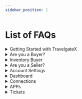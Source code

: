 ```yaml
---
sidebar_position: 1
---
```


# List of FAQs

<details>
    <summary>Getting Started with TravelgateX</summary>

1. [How can I become a Partner at TravelgateX?](/kb/getting-started-with-travelgate/about-us#how-can-i-become-a-partner-at-travelgatex)
1. [Does TravelgateX need to whitelist my IPs?](/kb/getting-started-with-travelgate/About-our-Connectivity/how-do-tgx-ips-work-with-sellers#does-travelgatex-need-to-whitelist-my-ips)
1. [What are Pull integrations?](/kb/getting-started-with-travelgate/About-our-Connectivity/what-is-the-difference-between-pull-and-push-sellers#what-are-pull-integrations)
1. [What are Push integrations?](/kb/getting-started-with-travelgate/About-our-Connectivity/what-is-the-difference-between-pull-and-push-sellers#push-integration%EF%B8%8F)
1. [What is Hotel-X?](/kb/getting-started-with-travelgate/About-our-Connectivity/what-exactly-is-hotel-x-and-why-should-i-develop-it#whether-you-want-to-aggregate-or-not-hotel-x-has-got-you-covered-its-your-business-its-your-call)
1. [What is TravelgateX Status Page?](/kb/getting-started-with-travelgate/about-our-support/system-degradation-notifications#what-is-travelgatex-status-page%EF%B8%8F)
1. [How can I activate VCC payments with my Sellers?](/kb/our-products/are-you-a-buyer/getting-started-as-a-new-buyer/how-to-activate-vcc-payments#how-can-i-activate-vcc-payments-with-my-sellers)

</details>

<details>
    <summary>Are you a Buyer?</summary>

1. [What resources are available for Hotel-X?](/kb/our-products/are-you-a-buyer/getting-started-with-hotel-x-buyers-api/resources-and-best-practices#main-resources)
1. [What headers should I add to my Hotel-X requests?](/kb/our-products/are-you-a-buyer/getting-started-with-hotel-x-buyers-api/what-headers-should-i-add-to-my-hotel-x-requests#what-are-the-different-types-of-headers-that-can-be-included-in-a-hotel-x-request)
1. [What languages does Hotel-X API support?](/kb/our-products/are-you-a-buyer/getting-started-with-hotel-x-buyers-api/what-languages-does-hotel-x-api-support#language-flexibility-in-hotel-x-api)
1. [What is an Apikey?](/kb/our-products/are-you-a-buyer/getting-started-with-hotel-x-buyers-api/hotel-x-credentials#apikey%EF%B8%8F)
1. [What is an Access?](/kb/our-products/are-you-a-buyer/getting-started-with-hotel-x-buyers-api/hotel-x-credentials#access%EF%B8%8F)
1. [What is a Client?](/kb/our-products/are-you-a-buyer/getting-started-with-hotel-x-buyers-api/hotel-x-credentials#client%EF%B8%8F)
1. [What is a Context?](/kb/our-products/are-you-a-buyer/getting-started-with-hotel-x-buyers-api/hotel-x-credentials#context%EF%B8%8F)
1. [What's the difference between access and context?](/kb/our-products/are-you-a-buyer/getting-started-with-hotel-x-buyers-api/hotel-x-credentials#context%EF%B8%8F)
1. [Is it mandatory to specify a timeout in my request?](/kb/our-products/are-you-a-buyer/getting-started-with-hotel-x-buyers-api/timeout-settings#is-it-mandatory-to-specify-a-timeout-in-my-request)
1. [Which timeout should I establish in each step?](/kb/our-products/are-you-a-buyer/getting-started-with-hotel-x-buyers-api/timeout-settings#which-timeout-should-i-establish-in-each-step)
1. [What happens if I set a higher timeout than the ones allowed at TravelgateX API?](/kb/our-products/are-you-a-buyer/getting-started-with-hotel-x-buyers-api/timeout-settings#what-happens-if-i-set-a-higher-timeout-than-the-ones-allowed-at-travelgatex-api)
1. [My Legacy API request contains two timeout tags, what distinguishes one from the other?](/kb/our-products/are-you-a-buyer/getting-started-with-hotel-x-buyers-api/timeout-settings#my-legacy-api-request-contains-two-timeout-tags-what-distinguishes-one-from-the-other)
1. [What is the id (optionRefId) of an option?](/kb/our-products/are-you-a-buyer/getting-started-with-hotel-x-buyers-api/understanding-the-id-optionRefId-of-an-option#what-is-the-id-optionrefid-of-an-option)
1. [What is the lifetime of an OptionRefId?](/kb/our-products/are-you-a-buyer/getting-started-with-hotel-x-buyers-api/understanding-the-id-optionRefId-of-an-option#what-is-the-lifetime-of-an-optionrefid)
1. [If I encounter an error in the Hotel-X QuoteRS, can I continue using the same Search "id" from Search?](/kb/our-products/are-you-a-buyer/getting-started-with-hotel-x-buyers-api/understanding-the-id-optionRefId-of-an-option#if-i-encounter-an-error-in-the-hotel-x-quoters-can-i-continue-using-the-same-search-id-from-search%EF%B8%8F)
1. [Is it possible to use the OptionRefId to implement any logic in my API?](/kb/our-products/are-you-a-buyer/getting-started-with-hotel-x-buyers-api/understanding-the-id-optionRefId-of-an-option#is-it-possible-to-use-the-optionrefid-to-implement-any-logic-in-my-api%EF%B8%8F)
1. [Can I apply any filters to my Search request?](/kb/our-products/are-you-a-buyer/our-methods/booking-flow/search/what-is-search-query#can-i-apply-any-filters-to-my-search-request)
1. [Can I search by destination?](/kb/our-products/are-you-a-buyer/our-methods/booking-flow/search/what-is-search-query#can-i-search-by-destination)
1. [Are there any limitations on the number of searches/minute?](/kb/our-products/are-you-a-buyer/our-methods/booking-flow/search/what-is-search-query#are-there-any-limitations-on-the-number-of-searchesminute)
1. [Does nationality or market affect the price returned?](/kb/our-products/are-you-a-buyer/our-methods/booking-flow/search/what-is-search-query#does-nationality-or-market-affect-the-price-returned)
1. [Can we define our own context for 2 or more Suppliers?](/kb/our-products/are-you-a-buyer/our-methods/booking-flow/search/what-is-search-query#can-we-define-our-own-context-for-2-or-more-suppliers)
1. [How can we differentiate a child from an infant? What is the age range of each of them?](/kb/our-products/are-you-a-buyer/our-methods/booking-flow/search/what-is-search-query#how-can-we-differentiate-a-child-from-an-infant-what-is-the-age-range-of-each-of-them)
1. [Can I receive a specific rate in Search response?](/kb/our-products/are-you-a-buyer/our-methods/booking-flow/search/what-is-search-query#can-i-receive-a-specific-rate-in-search-response)
1. [Can I receive daily prices in Search response?](/kb/our-products/are-you-a-buyer/our-methods/booking-flow/search/what-is-search-query#can-i-receive-daily-prices-in-search-response)
1. [Can I filter the Hotel-X Search results by payment type?](/kb/our-products/are-you-a-buyer/our-methods/booking-flow/search/what-is-search-query#can-i-filter-the-hotel-x-search-results-by-payment-type)
1. [What is the lifespan of the Search id?](/kb/our-products/are-you-a-buyer/our-methods/booking-flow/search/what-is-search-query#what-is-the-lifespan-of-the-search-id)
1. [How does Hotel-X Single Mode work?](/kb/our-products/are-you-a-buyer/our-methods/booking-flow/search/hotel-x-single-mode-and-multimode-search#single-mode-search)
1. [How does Hotel-X Multimode work?](/kb/our-products/are-you-a-buyer/our-methods/booking-flow/search/hotel-x-single-mode-and-multimode-search#multimode-search)
1. [How can I optimize a high percentage of no availability?](/kb/our-products/are-you-a-buyer/our-methods/booking-flow/search/how-tos/how-to-optimize-no-availability#are-you-experiencing-a-high-percentage-of-no-availability-in-a-particular-connection)
1. [How can I filter my Search requests?](/kb/our-products/are-you-a-buyer/our-methods/booking-flow/search/how-tos/how-to-filter-hotel-x-search-requests#how-can-i-filter-my-search-requests)
1. [How can I set up Business Rules in my requests?](/kb/our-products/are-you-a-buyer/our-methods/booking-flow/search/how-tos/how-to-limit-and-filter-options-through-business-rules#how-can-i-set-up-business-rules-in-my-requests%EF%B8%8F)
1. [What is the occupancyrefID in SearchRS?](/kb/our-products/are-you-a-buyer/our-methods/booking-flow/search/faq/hotel-x-search-everything-you-need-to-know-about-rooms#what-is-the-occupancyrefid-in-searchrs)
1. [Can I split the rooms returned within an Option and book them separately?](/kb/our-products/are-you-a-buyer/our-methods/booking-flow/search/faq/hotel-x-search-everything-you-need-to-know-about-rooms#can-i-split-the-rooms-returned-within-an-option-and-book-them-separately%EF%B8%8F)
1. [What is the max. number of rooms and paxes/room allowed per reservation?](/kb/our-products/are-you-a-buyer/our-methods/booking-flow/search/faq/hotel-x-search-everything-you-need-to-know-about-rooms#what-is-the-max-number-of-rooms-and-paxesroom-allowed-per-reservation)
1. [What does the "units" field indicate in the "rooms" node of the SearchRS response?](/kb/our-products/are-you-a-buyer/our-methods/booking-flow/search/faq/hotel-x-search-everything-you-need-to-know-about-rooms#what-does-the-units-field-indicate-in-the-rooms-node-of-the-searchrs-response)
1. [Do options get blocked in Hotel-X Quote Query?](/kb/our-products/are-you-a-buyer/our-methods/booking-flow/quote/hotel-x-development-quote-query#do-options-get-blocked-in-hotel-x-quote-query%EF%B8%8F)
1. [Are there any limitations on the number of Hotel-X Quote requests allowed per minute?](/kb/our-products/are-you-a-buyer/our-methods/booking-flow/quote/hotel-x-development-quote-query#are-there-any-limitations-on-the-number-of-hotel-x-quote-requests-allowed-per-minute)
1. [Do I have to perform a Quote Query in order to Book an option?](/kb/our-products/are-you-a-buyer/our-methods/booking-flow/quote/hotel-x-development-quote-query#do-i-have-to-perform-a-quote-query-in-order-to-book-an-option)
1. [Is there any possibility to obtain RoomCodes in Quote?](/kb/our-products/are-you-a-buyer/our-methods/booking-flow/quote/hotel-x-development-quote-query#is-there-any-possibility-to-obtain-roomcodes-in-quote)
1. [What should I do if I receive a status RQ in Quote response?](/kb/our-products/are-you-a-buyer/our-methods/booking-flow/quote/status-on-request-rq-status-in-quote-rs#what-should-i-do-if-i-receive-a-status-rq-in-quote-response)
1. [What is the DeltaPrice?](/kb/our-products/are-you-a-buyer/our-methods/booking-flow/book/hotel-x-development-book-mutation#what-is-the-deltaprice-why-should-i-use-it)
1. [Will the currency in Book be the same as the currency in Quote?](/kb/our-products/are-you-a-buyer/our-methods/booking-flow/book/hotel-x-development-book-mutation#will-the-currency-in-book-be-the-same-as-the-currency-in-quote)
1. [Do I have to provide real names and ages for all the passengers?](/kb/our-products/are-you-a-buyer/our-methods/booking-flow/book/hotel-x-development-book-mutation#do-i-have-to-provide-real-names-and-ages-for-all-the-passengers)
1. [How can I add remarks to a Book request?](/kb/our-products/are-you-a-buyer/our-methods/booking-flow/book/hotel-x-development-book-mutation#how-can-i-add-remarks-to-a-book-request)
1. [What payment details should I add to my Book request?](/kb/our-products/are-you-a-buyer/our-methods/booking-flow/book/hotel-x-development-book-mutation#what-payment-details-should-i-add-to-my-book-request%EF%B8%8F)
1. [What is a BookingID?](/kb/our-products/are-you-a-buyer/our-methods/booking-flow/book/hotel-x-development-book-mutation#what-information-can-i-expect-in-book-response%EF%B8%8F)
1. [What does the status in a reservation response indicate?](/kb/our-products/are-you-a-buyer/our-methods/booking-flow/book/what-status-can-be-returned-in-hotel-x-book-response#what-does-the-status-in-a-reservation-response-indicate)
1. [What should I do if I receive both an OK status and an error in the same Book response?](/kb/our-products/are-you-a-buyer/our-methods/booking-flow/book/what-status-can-be-returned-in-hotel-x-book-response#what-should-i-do-if-i-receive-both-an-ok-status-and-an-error-in-the-same-book-response%EF%B8%8F)
1. [How can I obtain the Hotel Confirmation Number (HCN)?](/kb/our-products/are-you-a-buyer/our-methods/booking-flow/book/where-can-i-get-the-hotel-confirmation-number-hcn#what-information-does-the-hcn-return)
1. [How are cancellation costs calculated and displayed?](/kb/our-products/are-you-a-buyer/our-methods/booking-management/cancel/what-is-cancel-mutation#how-are-cancellation-costs-calculated-and-displayed)
1. [Is it possible to retrieve the cancellation costs without canceling the option?](/kb/our-products/are-you-a-buyer/our-methods/booking-management/cancel/what-is-cancel-mutation#is-it-possible-to-retrieve-the-cancellation-costs-without-canceling-the-option)
1. [In a reservation for 2 rooms, if two rooms have the same cancellation policy, should the cancellation penalties be summed up in the node for the option?](/kb/our-products/are-you-a-buyer/our-methods/booking-flow/quote/hotel-x-development-quote-query#in-a-multi-room-reservation-if-two-rooms-have-the-same-cancellation-policy-should-the-cancellation-penalties-be-summed-up-in-the-node-for-the-option)
1. [What does the status in a cancel response indicate?](/kb/our-products/are-you-a-buyer/our-methods/booking-management/cancel/cancel-status#what-are-the-different-values-that-can-be-assigned-to-the-cancel-status)
1. [What should I do if I receive an error in Cancel response?](/kb/our-products/are-you-a-buyer/our-methods/booking-management/cancel/cancel-status#what-should-i-do-if-i-receive-an-error-in-cancel-response%EF%B8%8F)
1. [How can I retrieve the details of a booking?](/kb/our-products/are-you-a-buyer/our-methods/booking-management/booking/booking-details#what-steps-should-i-follow-to-retrieve-the-details-of-a-booking)
1. [How can I retrieve a list of all bookings made within a specific time frame?](/kb/our-products/are-you-a-buyer/our-methods/booking-management/booking/booking-list#how-can-i-retrieve-a-list-of-all-bookings-made-within-a-specific-time-frame)
1. [Can I search hotels by destination?](/kb/our-products/are-you-a-buyer/our-methods/static-content/hotel-x-hotels-query#can-i-search-hotels-by-destination)
1. [How can I know the total amount of properties returned in Hotels Query?](/kb/our-products/are-you-a-buyer/our-methods/static-content/hotel-x-hotels-query#how-can-i-know-the-total-amount-of-properties-returned-in-hotels-query)
1. [What is the difference between "hotelCode" and "hotelCodeSupplier"?](/kb/our-products/are-you-a-buyer/our-methods/static-content/hotel-x-hotels-query#what-is-the-difference-between-hotelcode-and-hotelcodesupplier%EF%B8%8F)
1. [What hotel codes should I map as Buyer?](/kb/our-products/are-you-a-buyer/our-methods/static-content/hotel-x-hotels-query#what-hotel-codes-should-i-map-as-buyer)
1. [Will I receive availability results for all the properties within a Seller's portfolio?](/kb/our-products/are-you-a-buyer/our-methods/static-content/hotel-x-hotels-query#will-i-receive-availability-results-for-all-the-properties-within-a-sellers-portfolio%EF%B8%8F)
1. [How should I utilize the zone and city nodes in my Destinations Query response?](/kb/our-products/are-you-a-buyer/our-methods/static-content/hotel-x-destinations-query#how-should-i-utilize-the-zone-and-city-nodes-in-my-destinations-query-response)
1. [What destination codes should I map as a Buyer?](/kb/our-products/are-you-a-buyer/our-methods/static-content/hotel-x-destinations-query#what-destination-codes-should-i-map-as-a-buyer)
1. [Will I receive availability results for all the destinations returned in the Seller's destination list?](/kb/our-products/are-you-a-buyer/our-methods/static-content/hotel-x-destinations-query#will-i-receive-availability-results-for-all-the-destinations-returned-in-the-sellers-destination-list%EF%B8%8F)
1. [Is it my responsibility to map Hotel-X Rooms? Or does TravelgateX provide mapping support?](/kb/our-products/are-you-a-buyer/our-methods/static-content/hotel-x-rooms-query#is-it-my-responsibility-to-map-hotel-x-rooms-or-does-travelgatex-provide-mapping-support%EF%B8%8F)
1. [What is a token (ContinuationToken)?](/kb/our-products/are-you-a-buyer/our-methods/static-content/faqs/token-based-pagination-hotel-room-destinations#what-is-a-token-continuationtoken)
1. [What is the expiration time for the ContinuationToken?](/kb/our-products/are-you-a-buyer/our-methods/static-content/faqs/token-based-pagination-hotel-room-destinations#what-is-the-expiration-time-for-the-continuationtoken%EF%B8%8F)
1. [Can I obtain the list of amenities available at TravelgateX?](/kb/our-products/are-you-a-buyer/our-methods/static-content/faqs/can-i-obtain-the-list-of-amenities-available-at-travelgatex)
1. [How can I access the list of TravelgateX errors?](/kb/our-products/are-you-a-buyer/our-methods/lists-of-errors-and-warnings/overview)
1. [How can I access my B2B Virtual Agency?](/kb/our-products/are-you-a-buyer/what-is-travelgatex-b2b-virtual-agency)

</details>


<details>
    <summary>Inventory Buyer</summary>

1. [How can I configure the set up of my product?](/kb/our-products/are-you-a-buyer/inventory/how-tos/how-to-set-up-and-load-product-inventory)
1. [How can I modify users and assign permissions in the Inventory Extranet?](/kb/our-products/are-you-a-buyer/inventory/how-tos/how-to-modify-users-and-assign-permissions-in-inventory)
1. [How can I add a new hotel?](/kb/our-products/are-you-a-buyer/inventory/how-tos/how-to-add-a-new-hotel)
1. [I have not received a booking notification in my email, what can I do?](/kb/our-products/are-you-a-buyer/inventory/how-tos/how-to-set-up-and-load-product-inventory#i-have-not-received-a-booking-notification-in-my-email-what-can-i-do)
1. [How can I add or edit a room?](/kb/our-products/are-you-a-buyer/inventory/how-tos/how-to-add-or-edit-room)
1. [How can I load free of charge rates for children an babies?](/kb/our-products/are-you-a-buyer/inventory/how-tos/how-to-load-free-of-charge-rates)
1. [How can I delete conditions and prices loaded in Inventory?](/kb/our-products/are-you-a-buyer/inventory/how-tos/how-to-delete-conditions-and-prices)
1. [How can I calculate prices according to the Standard Occupancy?](/kb/our-products/are-you-a-buyer/inventory/faqs/understanding-standard-occupancy-and-price-calculation)
1. [How can I activate Channel-X?](/kb/our-products/are-you-a-buyer/channel-x/what-is-channel-x#how-can-i-activate-channel-x)
1. [Is there any Remarks field for the rate/room in the Inventory API?](/kb/our-products/are-you-a-buyer/inventory/how-tos/how-to-set-up-and-load-product-inventory#is-there-any-remarks-field-for-the-rateroom-in-the-inventory-api)


</details>

<details>
    <summary>Are you a Seller?</summary>

1. [How can I apply for Hotel Push Sellers Generic API Certification?](/kb/our-products/are-you-a-seller/hotel-push-sellers-api/hotel-push-sellers-api-certification)
1. [How can I aggregate my direct contracts with hotel and third-party Suppliers?](/kb/our-products/are-you-a-seller/distribution/tgx-distribution-solution#how-can-i-aggregate-my-direct-contracts-with-hotel-and-third-party-suppliers)
1. [How can I apply complex business rules to my Buyers?](/kb/our-products/are-you-a-seller/distribution/tgx-distribution-solution#how-can-i-apply-complex-business-rules-to-my-buyers)
1. [How can I aggregate my direct contracts with hotel and third-party Suppliers?](/kb/our-products/are-you-a-seller/distribution/tgx-distribution-solution#how-can-i-aggregate-my-direct-contracts-with-hotel-and-third-party-suppliers)
1. [How can I create my own Bedbank by reselling third-party products without API integration?](/kb/our-products/are-you-a-seller/distribution/tgx-distribution-solution#how-can-i-create-my-own-bedbank-by-reselling-third-party-products-without-api-integration)
1. [As a Seller using the Distribution solution, is there any way to control the currency that we return to our Buyers?](/kb/our-products/are-you-a-seller/distribution/tgx-distribution-solution#as-a-seller-using-the-distribution-solution-is-there-any-way-to-control-the-currency-that-we-return-to-our-buyers)

</details>

<details>
    <summary>Account Settings</summary>

1. [How can I set up my Company Profile?](/kb/account-settings/company-profile/how-to-edit-and-customize-profile#how-can-i-set-up-my-company-profile%EF%B8%8F)
1. [How can I add more users to my Organization?](/kb/account-settings/users-management/how-to-add-manage-users-to-organization#how-can-i-add-more-users-to-my-organization%EF%B8%8F)
1. [How can I modify the roles assigned to users within an Organization?](/kb/account-settings/users-management/how-to-add-manage-users-to-organization#how-can-i-modify-the-roles-assigned-to-users-within-an-organization)
1. [How can I manage my agreements?](/kb/account-settings/billing/billing-how-to-check-agreements-usage-invoices#how-can-i-manage-my-agreements-)
1. [How can I request a payment type change for one of my Partners?](/kb/account-settings/billing/billing-how-to-check-agreements-usage-invoices#how-can-i-request-a-payment-type-change-for-one-of-my-partners)

</details>

<details>
    <summary>Dashboard</summary>

1. [How can I access my Dashboard?](/kb/dashboard/what-is-travelgatex-dashboard#how-can-i-access-my-dashboard)
1. [What kind of reports can I find in my Dashboard?](/kb/dashboard/what-is-travelgatex-dashboard#what-kind-of-reports-can-i-find-in-my-dashboard)
    
</details>

<details>
    <summary>Connections</summary>

1. [How can I check My Connections?](/kb/connections/my-connections/#how-can-i-check-my-connections)
1. [How can I edit an access?](/kb/connections/my-connections/how-can-i-edit-an-access)
1. [How can I copy an access?](/kb/connections/my-connections/how-to-copy-an-access)
1. [How can I delete an access?](/kb/connections/my-connections/how-to-delete-an-access)
1. [How can I request an activation?](/kb/connections/my-connections/guick-guide-to-auto-activations)
1. [My access is flagged as "Not Working", what does it mean?](/kb/connections/my-connections/guick-guide-to-auto-activations#frequently-asked-questions)
1. [As a Seller, I have been contacted regarding an activation, what should I do?](/kb/connections/my-connections/guick-guide-to-auto-activations#frequently-asked-questions)
1. [I can't find a Partner in the dropdown menu of the New Connection form, what can I do?](/kb/connections/my-connections/guick-guide-to-auto-activations#frequently-asked-questions)
1. [My access is "Not Working" and I cannot edit it, what can I do?](/kb/connections/my-connections/guick-guide-to-auto-activations#frequently-asked-questions)
1. [How can I check my Connections Content](/kb/connections/connections-content/how-to-check-my-connections-content#what-can-i-do-in-order-to-check-my-connections-content)
1. [How can I download the Seller's portfolio in CSV format?](/kb/connections/connections-content/how-to-check-my-connections-content#how-can-i-download-the-sellers-portfolio-in-csv-format)
1. [Why am I not receiving the expected content from a Seller and what can I do?](/kb/connections/connections-content/i-am-not-receiving-the-static-content-expected#why-am-i-not-receiving-the-expected-content-from-a-seller)
1. [What can I do if I receive an error while downloading my content?](/kb/connections/connections-content/i-am-not-receiving-the-static-content-expected#what-can-i-do-if-i-receive-an-error-while-downloading-my-content)
1. [How can I force a portfolio update?](/kb/connections/connections-content/how-to-check-my-connections-content#how-can-i-use-the-force-update-now-functionality)
1. [Is the Seller static content stored in TravelgateX database?](/kb/connections/connections-content/how-to-check-my-connections-content#frequently-asked-questions)
1. [How often is a Seller's static content updated?](/kb/connections/connections-content/how-to-check-my-connections-content#frequently-asked-questions)
1. [Can I see the content of a Seller before activating them?](/kb/connections/connections-content/can-i-see-content-of-a-seller-before-activation)
1. [How many properties should I map?](/kb/connections/connections-content/all-about-mapping#how-many-properties-should-i-map)
1. [Can I obtain the total count of rooms, boards and categories at a hotel level?](/kb/connections/connections-content/all-about-mapping#can-i-obtain-the-total-count-of-rooms-boards-and-categories-at-a-hotel-level)
1. [How can I use my own hotel codes?](/kb/connections/connections-content/all-about-mapping#how-can-i-use-my-own-hotel-codes)
1. [Can we use Universally Unique Identifier Codes (UUIDs) in our mapping?](/kb/connections/connections-content/all-about-mapping#can-we-use-universally-unique-identifier-codes-uuids-in-our-mapping%EF%B8%8F)
1. [Can I map different portfolios for the same Seller?](/kb/connections/connections-content/all-about-mapping#can-i-map-different-portfolios-for-the-same-seller)


</details>

<details>
    <summary>APPs</summary>

1. [Why do the statistics in my system differ from the data provided by TravelgateX?](/kb/apps/monitoring-apps/stats/understanding-data-discrepancies#why-do-the-statistics-in-my-system-differ-from-the-data-provided-by-travelgatex)
1. [How can I interpret colors in Stats?](/kb/apps/monitoring-apps/stats/understanding-colors-in-stats)
1. [What does Search Traffic Type mean?](/kb/apps/monitoring-apps/stats/what-does-search-traffic-mean)
1. [How can I activate the WhatsApp and Slack Stats Bot?](/kb/apps/monitoring-apps/stats/stats-whatsapp-slackbot#want-to-be-among-the-first-to-try-it-%EF%B8%8F)
1. [How can I obtain and download Search logs?](/kb/apps/monitoring-apps/logging/how-can-i-download-search-logs#what-can-i-do-if-i-need-search-logs-in-order-to-identify-an-error-or-to-solve-a-dispute)
1. [How can I obtain the Seller transactions of my request?](/kb/apps/monitoring-apps/logging/how-can-i-receive-seller-transactions-in-their-api-format#how-can-i-obtain-the-seller-transactions-of-my-request)
1. [What is the “tgx_sess” parameter and how can I use it?](/kb/apps/monitoring-apps/logging/what-is-the-tgx-sess-parameter#what-is-the-tgx_sess-parameter-in-logging-legacy-pull-buyers-api)
1. [What is Speed and how can I use it?](/kb/apps/smart-traffic-apps/speed/speed-app)
1. [How does Traffic Optimizer work?](/kb/apps/smart-traffic-apps/traffic-optimizer/traffic-optimizer-app#how-does-it-work-)
1. [How can I activate Traffic Optimizer?](/kb/apps/smart-traffic-apps/traffic-optimizer/how-to-activate-traffic-optimizer#how-do-i-activate-traffic-optimizer)


</details>

<details>
    <summary>Tickets</summary>

1. [What should I check before opening a ticket?](/kb/tickets/guidelines-for-submitting-a-ticket-to-our-support-team#tips-and-recommendations-for-raising-tickets-in-our-portal)
1. [What does my Ticket status mean?](/kb/tickets/travelgatex-tickets#what-types-of-status-can-be-found-in-travelgatex-tickets)
1. [How can I obtain TravelgateX website logs?](/kb/tickets/how-to-retrieve-web-logs-from-website#how-can-i-obtain-travelgatex-website-logs%EF%B8%8F)
    
</details>